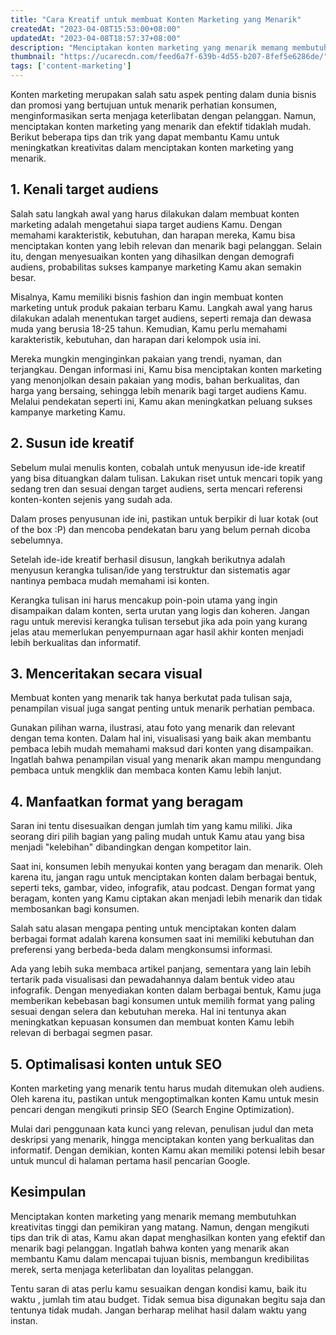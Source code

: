 ```yaml
---
title: "Cara Kreatif untuk membuat Konten Marketing yang Menarik"
createdAt: "2023-04-08T15:53:00+08:00"
updatedAt: "2023-04-08T18:57:37+08:00"
description: "Menciptakan konten marketing yang menarik memang membutuhkan kreativitas dan pemikiran yang matang. Tapi jangan lupa untuk mulai dulu"
thumbnail: "https://ucarecdn.com/feed6a7f-639b-4d55-b207-8fef5e6286de/"
tags: ['content-marketing']
---
```

Konten marketing merupakan salah satu aspek penting dalam dunia bisnis dan promosi yang bertujuan untuk menarik perhatian konsumen, menginformasikan serta menjaga keterlibatan dengan pelanggan. Namun, menciptakan konten marketing yang menarik dan efektif tidaklah mudah. Berikut beberapa tips dan trik yang dapat membantu Kamu untuk meningkatkan kreativitas dalam menciptakan konten marketing yang menarik.

## 1. Kenali target audiens

Salah satu langkah awal yang harus dilakukan dalam membuat konten marketing adalah mengetahui siapa target audiens Kamu. Dengan memahami karakteristik, kebutuhan, dan harapan mereka, Kamu bisa menciptakan konten yang lebih relevan dan menarik bagi pelanggan. Selain itu, dengan menyesuaikan konten yang dihasilkan dengan demografi audiens, probabilitas sukses kampanye marketing Kamu akan semakin besar.

Misalnya, Kamu memiliki bisnis fashion dan ingin membuat konten marketing untuk produk pakaian terbaru Kamu. Langkah awal yang harus dilakukan adalah menentukan target audiens, seperti remaja dan dewasa muda yang berusia 18-25 tahun. Kemudian, Kamu perlu memahami karakteristik, kebutuhan, dan harapan dari kelompok usia ini.

Mereka mungkin menginginkan pakaian yang trendi, nyaman, dan terjangkau. Dengan informasi ini, Kamu bisa menciptakan konten marketing yang menonjolkan desain pakaian yang modis, bahan berkualitas, dan harga yang bersaing, sehingga lebih menarik bagi target audiens Kamu. Melalui pendekatan seperti ini, Kamu akan meningkatkan peluang sukses kampanye marketing Kamu.

## 2. Susun ide kreatif

Sebelum mulai menulis konten, cobalah untuk menyusun ide-ide kreatif yang bisa dituangkan dalam tulisan. Lakukan riset untuk mencari topik yang sedang tren dan sesuai dengan target audiens, serta mencari referensi konten-konten sejenis yang sudah ada.

Dalam proses penyusunan ide ini, pastikan untuk berpikir di luar kotak (out of the box :P) dan mencoba pendekatan baru yang belum pernah dicoba sebelumnya.

Setelah ide-ide kreatif berhasil disusun, langkah berikutnya adalah menyusun kerangka tulisan/ide yang terstruktur dan sistematis agar nantinya pembaca mudah memahami isi konten.

Kerangka tulisan ini harus mencakup poin-poin utama yang ingin disampaikan dalam konten, serta urutan yang logis dan koheren. Jangan ragu untuk merevisi kerangka tulisan tersebut jika ada poin yang kurang jelas atau memerlukan penyempurnaan agar hasil akhir konten menjadi lebih berkualitas dan informatif.

## 3. Menceritakan secara visual

Membuat konten yang menarik tak hanya berkutat pada tulisan saja, penampilan visual juga sangat penting untuk menarik perhatian pembaca.

Gunakan pilihan warna, ilustrasi, atau foto yang menarik dan relevant dengan tema konten. Dalam hal ini, visualisasi yang baik akan membantu pembaca lebih mudah memahami maksud dari konten yang disampaikan. Ingatlah bahwa penampilan visual yang menarik akan mampu mengundang pembaca untuk mengklik dan membaca konten Kamu lebih lanjut.

## 4. Manfaatkan format yang beragam

Saran ini tentu disesuaikan dengan jumlah tim yang kamu miliki. Jika seorang diri pilih bagian yang paling mudah untuk Kamu atau yang bisa menjadi "kelebihan" dibandingkan dengan kompetitor lain.

Saat ini, konsumen lebih menyukai konten yang beragam dan menarik. Oleh karena itu, jangan ragu untuk menciptakan konten dalam berbagai bentuk, seperti teks, gambar, video, infografik, atau podcast. Dengan format yang beragam, konten yang Kamu ciptakan akan menjadi lebih menarik dan tidak membosankan bagi konsumen.

Salah satu alasan mengapa penting untuk menciptakan konten dalam berbagai format adalah karena konsumen saat ini memiliki kebutuhan dan preferensi yang berbeda-beda dalam mengkonsumsi informasi.

Ada yang lebih suka membaca artikel panjang, sementara yang lain lebih tertarik pada visualisasi dan pewadahannya dalam bentuk video atau infografik. Dengan menyediakan konten dalam berbagai bentuk, Kamu juga memberikan kebebasan bagi konsumen untuk memilih format yang paling sesuai dengan selera dan kebutuhan mereka. Hal ini tentunya akan meningkatkan kepuasan konsumen dan membuat konten Kamu lebih relevan di berbagai segmen pasar.

## 5. Optimalisasi konten untuk SEO

Konten marketing yang menarik tentu harus mudah ditemukan oleh audiens. Oleh karena itu, pastikan untuk mengoptimalkan konten Kamu untuk mesin pencari dengan mengikuti prinsip SEO (Search Engine Optimization).

Mulai dari penggunaan kata kunci yang relevan, penulisan judul dan meta deskripsi yang menarik, hingga menciptakan konten yang berkualitas dan informatif. Dengan demikian, konten Kamu akan memiliki potensi lebih besar untuk muncul di halaman pertama hasil pencarian Google.

## Kesimpulan

Menciptakan konten marketing yang menarik memang membutuhkan kreativitas tinggi dan pemikiran yang matang. Namun, dengan mengikuti tips dan trik di atas, Kamu akan dapat menghasilkan konten yang efektif dan menarik bagi pelanggan. Ingatlah bahwa konten yang menarik akan membantu Kamu dalam mencapai tujuan bisnis, membangun kredibilitas merek, serta menjaga keterlibatan dan loyalitas pelanggan.

Tentu saran di atas perlu kamu sesuaikan dengan kondisi kamu, baik itu waktu , jumlah tim atau budget. Tidak semua bisa digunakan begitu saja dan tentunya tidak mudah. Jangan berharap melihat hasil dalam waktu yang instan.